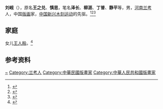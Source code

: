 {{Otheruses|other=名为刘岘的其他人物|刘岘}}

'''刘岘'''（{{bd|1915年||1990年|9月21日}}），原名'''王之兑'''、'''慎思'''，笔名'''泽长'''、'''柳涯'''、'''丁普'''、'''静平'''等，男，[[河南|河南]][[兰考|兰考]]人，中国[[版画|版画]]家，[[中国新兴木刻运动|中国新兴木刻运动]]的先驱。<ref>{{Cite book|title=中国当代艺术界名人录|author=中国名人研究院编; 异天, 戈德主编|publisher=社会科学文献出版社|year=1993|isbn=|location=北京|pages=}}</ref><ref>{{Cite book|title=20世纪中华人物名字号辞典|author=周家珍编著|publisher=法律出版社|year=2000|isbn=9787503628320|location=北京|pages=}}</ref><ref>{{Cite book|title=中国近现代人物别名词典|author=徐为民编|publisher=沈阳出版社|year=1993|isbn=|location=沈阳|pages=}}</ref>

== 家庭 ==
女儿[[王人殷|王人殷]]。<ref>{{Cite web|title=致敬！王人殷女士第六次向开封市博物馆捐赠文物|url=http://www.kfsbwg.com/html/2018/bhxl_1215/267.html|accessdate=2020-12-30|work=开封市博物馆}}</ref>

== 参考资料 ==
{{reflist}}

{{中国人物小作品}}

{{Authority control}}
{{DEFAULTSORT:Liu刘}}
[[Category:王姓|~]]
[[Category:兰考人|Category:兰考人]]
[[Category:中華民國版畫家|Category:中華民國版畫家]]
[[Category:中華人民共和國版畫家|Category:中華人民共和國版畫家]]
